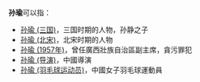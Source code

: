 '''孙瑜'''可以指：
* [[孙瑜_(三国)|孙瑜 (三国)]]，三国时期的人物，孙静之子
* [[孙瑜_(北宋)|孙瑜 (北宋)]]，北宋时期的人物
* [[孙瑜_(1957年)|孙瑜 (1957年)]]，曾任廣西壯族自治區副主席，貪污罪犯
* [[孙瑜_(导演)|孙瑜 (导演)]]，中國導演
* [[孙瑜_(羽毛球运动员)|孙瑜 (羽毛球运动员)]]，中國女子羽毛球運動員
{{Disambiguation|Y|Cat=二字孙姓人名消歧义}}